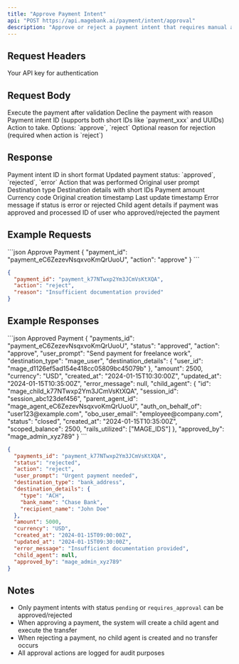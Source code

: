 ```yaml
---
title: "Approve Payment Intent"
api: "POST https://api.magebank.ai/payment/intent/approval"
description: "Approve or reject a payment intent that requires manual approval"
---
```


## Request Headers

<ParamField header="x-api-key" type="string" required>
  Your API key for authentication
</ParamField>

## Request Body

<CardGroup cols={2}>
  <Card title="Approve" icon="check-circle" color="#22C55E">
    Execute the payment after validation
  </Card>
  <Card title="Reject" icon="x-circle" color="#EF4444">
    Decline the payment with reason
  </Card>
</CardGroup>

<ParamField body="payment_id" type="string" required>
  Payment intent ID (supports both short IDs like `payment_xxx` and UUIDs)
</ParamField>

<ParamField body="action" type="string" required>
  Action to take. Options: `approve`, `reject`
</ParamField>

<ParamField body="reason" type="string">
  Optional reason for rejection (required when action is `reject`)
</ParamField>

## Response

<ResponseField name="payments_id" type="string">
  Payment intent ID in short format
</ResponseField>

<ResponseField name="status" type="string">
  Updated payment status: `approved`, `rejected`, `error`
</ResponseField>

<ResponseField name="action" type="string">
  Action that was performed
</ResponseField>

<ResponseField name="user_prompt" type="string">
  Original user prompt
</ResponseField>

<ResponseField name="destination_type" type="string">
  Destination type
</ResponseField>

<ResponseField name="destination_details" type="object">
  Destination details with short IDs
</ResponseField>

<ResponseField name="amount" type="number">
  Payment amount
</ResponseField>

<ResponseField name="currency" type="string">
  Currency code
</ResponseField>

<ResponseField name="created_at" type="string">
  Original creation timestamp
</ResponseField>

<ResponseField name="updated_at" type="string">
  Last update timestamp
</ResponseField>

<ResponseField name="error_message" type="string">
  Error message if status is error or rejected
</ResponseField>

<ResponseField name="child_agent" type="object">
  Child agent details if payment was approved and processed
</ResponseField>

<ResponseField name="approved_by" type="string">
  ID of user who approved/rejected the payment
</ResponseField>

## Example Requests

<CodeGroup>
```json Approve Payment
{
  "payment_id": "payment_eC6ZezevNsqxvoKmQrUuoU",
  "action": "approve"
}
```

```json Reject Payment
{
  "payment_id": "payment_k77NTwxp2Ym3JCmVsKtXQA",
  "action": "reject",
  "reason": "Insufficient documentation provided"
}
```
</CodeGroup>

## Example Responses

<CodeGroup>
```json Approved Payment
{
  "payments_id": "payment_eC6ZezevNsqxvoKmQrUuoU",
  "status": "approved",
  "action": "approve",
  "user_prompt": "Send payment for freelance work",
  "destination_type": "mage_user",
  "destination_details": {
    "user_id": "mage_d1126ef5ad154e418cc05809bc45079b"
  },
  "amount": 2500,
  "currency": "USD",
  "created_at": "2024-01-15T10:30:00Z",
  "updated_at": "2024-01-15T10:35:00Z",
  "error_message": null,
  "child_agent": {
    "id": "mage_child_k77NTwxp2Ym3JCmVsKtXQA",
    "session_id": "session_abc123def456",
    "parent_agent_id": "mage_agent_eC6ZezevNsqxvoKmQrUuoU",
    "auth_on_behalf_of": "user123@example.com",
    "obo_user_email": "employee@company.com",
    "status": "closed",
    "created_at": "2024-01-15T10:35:00Z",
    "scoped_balance": 2500,
    "rails_utilized": ["MAGE_IDS"]
  },
  "approved_by": "mage_admin_xyz789"
}
```

```json Rejected Payment
{
  "payments_id": "payment_k77NTwxp2Ym3JCmVsKtXQA",
  "status": "rejected",
  "action": "reject",
  "user_prompt": "Urgent payment needed",
  "destination_type": "bank_address",
  "destination_details": {
    "type": "ACH",
    "bank_name": "Chase Bank",
    "recipient_name": "John Doe"
  },
  "amount": 5000,
  "currency": "USD",
  "created_at": "2024-01-15T09:00:00Z",
  "updated_at": "2024-01-15T09:30:00Z",
  "error_message": "Insufficient documentation provided",
  "child_agent": null,
  "approved_by": "mage_admin_xyz789"
}
```
</CodeGroup>

## Notes

- Only payment intents with status `pending` or `requires_approval` can be approved/rejected
- When approving a payment, the system will create a child agent and execute the transfer
- When rejecting a payment, no child agent is created and no transfer occurs
- All approval actions are logged for audit purposes